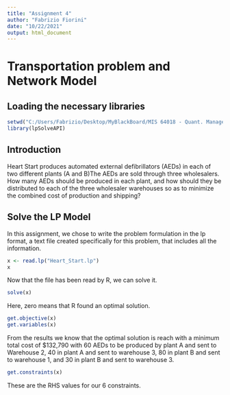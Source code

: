 ---
title: "Assignment 4"
author: "Fabrizio Fiorini"
date: "10/22/2021"
output: html_document
---

# Transportation problem and Network Model

## Loading the necessary libraries

```{r}
setwd("C:/Users/Fabrizio/Desktop/MyBlackBoard/MIS 64018 - Quant. Management Modeling/Module 7 -  Network Models/Assignment 4")
library(lpSolveAPI)
```

## Introduction

Heart Start produces automated external defibrillators (AEDs) in each of two different plants (A and B)The AEDs are sold through three wholesalers. 
How many AEDs should be produced in each plant, and how should they be distributed to each of the three wholesaler warehouses so as to minimize the combined cost of production and shipping?


## Solve the LP Model

In this assignment, we chose to write the problem formulation in the lp format, a text file created specifically for this problem, that includes all the information. 

```{r}
x <- read.lp("Heart_Start.lp")
x
```

Now that the file has been read by R, we can solve it.

```{r}
solve(x)
```

Here, zero means that R found an optimal solution.

```{r}
get.objective(x)
get.variables(x)
```

From the results we know that the optimal solution is reach with a minimum total cost of $132,790 with 60 AEDs to be produced by plant A and sent to Warehouse 2, 40 in plant A and sent to warehouse 3, 80 in plant B and sent to warehouse 1, and 30 in plant B and sent to warehouse 3.

```{r}
get.constraints(x)
```

These are the RHS values for our 6 constraints.

